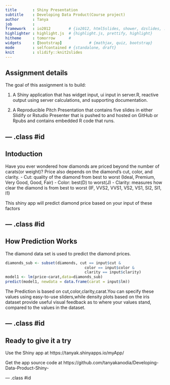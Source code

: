 ---
title       : Shiny Presentation
subtitle    : Developing Data Product(Course project)
author      : Tanya
job         : 
framework   : io2012        # {io2012, html5slides, shower, dzslides, ...}
highlighter : highlight.js  # {highlight.js, prettify, highlight}
hitheme     : tomorrow      # 
widgets     : [bootstrap]            # {mathjax, quiz, bootstrap}
mode        : selfcontained # {standalone, draft}
knit        : slidify::knit2slides
---

## Assignment details

The goal of this assignment is to build:

1. A Shiny application that has widget input, ui input in server.R, reactive output using server calculations, and supporting documentation.

2. A Reproducible Pitch Presentation that contains five slides in either Slidify or Rstudio Presenter that is pushed to and hosted on GitHub or Rpubs and contains embedded R code that runs.

--- .class #id 
---
## Intoduction

Have you ever wondered how diamonds are priced beyond the number of carats(or weight)? Price also depends on the diamond's cut, color, and clarity.
- Cut: quality of the diamond from best to worst (Ideal, Premium, Very Good, Good, Fair)
- Color: best(D) to worst(J)
- Clarity: measures how clear the diamond is from best to worst (IF, VVS2, VVS1, VS2, VS1, SI2, SI1, I1)

This shiny app will predict diamond price based on your input of these factors

--- .class #id 
---
## How Prediction Works

The diamond data set is used to predict the diamond prices. 

```{r, eval=FALSE}
diamonds_sub <- subset(diamonds, cut == input$cut &
                                   color == input$color &
                                   clarity == input$clarity)
model1 <- lm(price~carat,data=diamonds_sub)
predict(model1, newdata = data.frame(carat = input$lm))

```
The Prediction is based on cut,color,clarity,carat.You can specify these values using easy-to-use sliders,while density plots based on the iris dataset provide useful visual feedback as to where your values stand, compared to the values in the dataset.

--- .class #id 
---
##  Ready to give it a try

Use the Shiny app at  https://tanyak.shinyapps.io/myApp/

Get the app source code at https://github.com/tanyakanodia/Developing-Data-Product-Shiny-


--- .class #id
